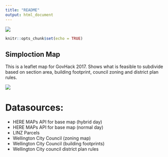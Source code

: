 ```yaml
---
title: "README"
output: html_document
---
```


![](logo2.png)

```r
knitr::opts_chunk$set(echo = TRUE)
```

## Simploction Map

This is a leaflet map for GovHack 2017.
Shows what is feasible to subdivide based on section area, building footprint, council zoning and district plan rules.

![](map.png)

# Datasources:

* HERE MAPs API for base map (hybrid day)
* HERE MAPs API for base map (normal day)
* LINZ Parcels
* Wellington City Council (zoning map)
* Wellington City Council (building footprints)
* Wellington City council district plan rules
